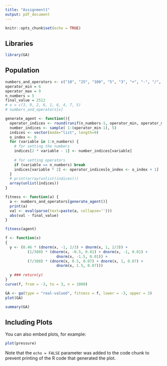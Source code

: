 ---
title: "Assignment1"
output: pdf_document
---

```{r setup, include=FALSE}
knitr::opts_chunk$set(echo = TRUE)
```
## Libraries
```{r}
library(GA)
```

## Population
```{r}
numbers_and_operators <- c("10", "25", "100", "5", "3", "+", "-", "/", "*")
operator_min = 6
operator_max = 9
n_numbers = 5
final_value = 2512
# x = c(3, 9, 2, 6, 1, 6, 4, 7, 5)
# numbers_and_operators[x]
```

```{r}
generate_agent <- function(){
  operator_indices <- round(runif(n_numbers-1, operator_min, operator_max))
  number_indices <- sample( 1:(operator_min-1), 5)
  indices <- vector(mode="list", length=9)
  o_index <- 0
  for (variable in 1:n_numbers) {
    # for setting the numbers
    indices[2 * variable - 1] <- number_indices[variable]
    
    # for setting operators
    if (variable == n_numbers) break
    indices[variable * 2] <- operator_indices[o_index <- o_index + 1]
  }
  # print(array(unlist(indices)))
  array(unlist(indices))
}
```

```{r}
fitness <- function(a) {
  a <- numbers_and_operators[generate_agent()]
  print(a)
  val <- eval(parse(text=paste(a, collapse='')))
  abs(val - final_value)
}

fitness(agent)
```

```{r}
f <- function(x) 
{
  y <- (0.46 * (dnorm(x, -1, 2/3) + dnorm(x, 1, 2/3)) +
          (1/300) * (dnorm(x, -0.5, 0.01) + dnorm(x, -1, 0.01) +
                       dnorm(x, -1.5, 0.01)) +
          (7/300) * (dnorm(x, 0.5, 0.07) + dnorm(x, 1, 0.07) +
                       dnorm(x, 1.5, 0.07)))
  
  y ### return(y)
}
curve(f, from = -3, to = 3, n = 1000)

```
```{r}
GA <- ga(type = "real-valued", fitness = f, lower = -3, upper = 3)
plot(GA)
```
```{r}
summary(GA)
```
## Including Plots

You can also embed plots, for example:

```{r pressure, echo=FALSE}
plot(pressure)
```

Note that the `echo = FALSE` parameter was added to the code chunk to prevent printing of the R code that generated the plot.
